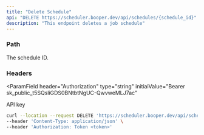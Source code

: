 ```yaml
---
title: "Delete Schedule"
api: "DELETE https://scheduler.booper.dev/api/schedules/{schedule_id}"
description: "This endpoint deletes a job schedule"
---
```


### Path

<ParamField path="schedule_id" type="string" required>
  The schedule ID.
</ParamField>

### Headers

<ParamField
  header="Authorization"
  type="string"
  initialValue="Bearer sk_public_t5SQsliGDS0BNtbtNgUC-QwvweMLJ7ac"
>
  API key
</ParamField>

<RequestExample>

```bash Example Request
curl --location --request DELETE 'https://scheduler.booper.dev/api/schedules/67a64bd8-f4d7-43bf-9ce5-6ba12f03665e' \
--header 'Content-Type: application/json' \
--header 'Authorization: Token <token>'
```

</RequestExample>
